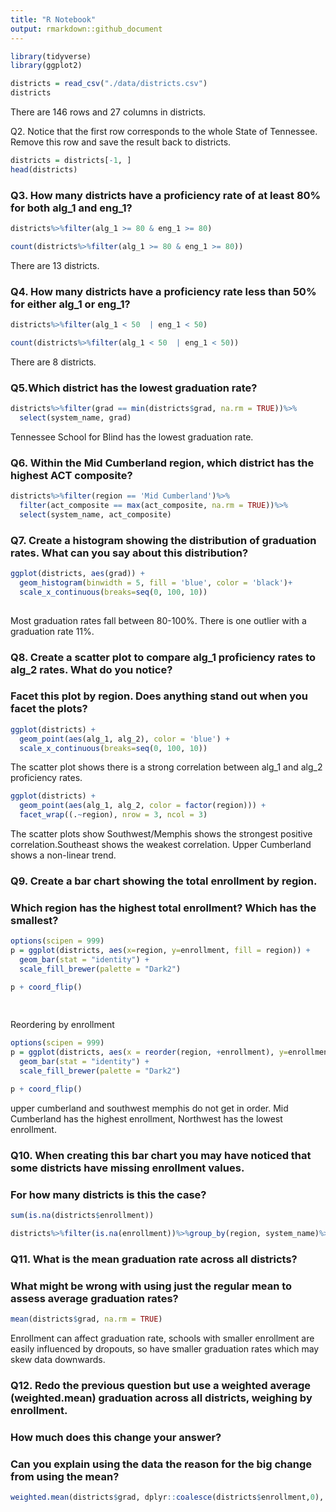 ```yaml
---
title: "R Notebook"
output: rmarkdown::github_document
---
```





```r
library(tidyverse)
library(ggplot2)
```
```r
districts = read_csv("./data/districts.csv")
districts
```
There are 146 rows and 27 columns in districts.

Q2. Notice that the first row corresponds to the whole State of Tennessee. Remove this row and save the result back to districts.

```r
districts = districts[-1, ]
head(districts)
```

### Q3. How many districts have a proficiency rate of at least 80% for both alg_1 and eng_1?

```r
districts%>%filter(alg_1 >= 80 & eng_1 >= 80)
```

```r
count(districts%>%filter(alg_1 >= 80 & eng_1 >= 80))
```
There are 13 districts.


### Q4. How many districts have a proficiency rate less than 50% for either alg_1 or eng_1?
```r
districts%>%filter(alg_1 < 50  | eng_1 < 50)
```
```r
count(districts%>%filter(alg_1 < 50  | eng_1 < 50))
```

There are 8 districts. 


### Q5.Which district has the lowest graduation rate?
```r
districts%>%filter(grad == min(districts$grad, na.rm = TRUE))%>%
  select(system_name, grad)
```
Tennessee School for Blind has the lowest graduation rate. 


### Q6.  Within the Mid Cumberland region, which district has the highest ACT composite?
```r
districts%>%filter(region == 'Mid Cumberland')%>%
  filter(act_composite == max(act_composite, na.rm = TRUE))%>%
  select(system_name, act_composite)
```

### Q7. Create a histogram showing the distribution of graduation rates. What can you say about this distribution?
```r
ggplot(districts, aes(grad)) +
  geom_histogram(binwidth = 5, fill = 'blue', color = 'black')+
  scale_x_continuous(breaks=seq(0, 100, 10))
  
``` 
Most graduation rates fall between 80-100%. There is one outlier with a graduation rate 11%.

### Q8. Create a scatter plot to compare alg_1 proficiency rates to alg_2 rates. What do you notice? 
###     Facet this plot by region. Does anything stand out when you facet the plots?


```r
ggplot(districts) +
  geom_point(aes(alg_1, alg_2), color = 'blue') +
  scale_x_continuous(breaks=seq(0, 100, 10))
```
The scatter plot shows there is a strong correlation between alg_1 and alg_2 proficiency rates. 


```r
ggplot(districts) + 
  geom_point(aes(alg_1, alg_2, color = factor(region))) +
  facet_wrap((.~region), nrow = 3, ncol = 3)
```
The scatter plots show Southwest/Memphis shows the strongest positive correlation.Southeast shows the weakest correlation.
Upper Cumberland shows a non-linear trend. 


### Q9. Create a bar chart showing the total enrollment by region. 
###     Which region has the highest total enrollment? Which has the smallest?



```r
options(scipen = 999)
p = ggplot(districts, aes(x=region, y=enrollment, fill = region)) +
  geom_bar(stat = "identity") +
  scale_fill_brewer(palette = "Dark2")

p + coord_flip() 
  
  
```

Reordering by enrollment

```r
options(scipen = 999)
p = ggplot(districts, aes(x = reorder(region, +enrollment), y=enrollment, fill = region)) +
  geom_bar(stat = "identity") +
  scale_fill_brewer(palette = "Dark2")

p + coord_flip() 

```
upper cumberland and southwest memphis do not get in order. 
Mid Cumberland has the highest enrollment, Northwest has the lowest enrollment. 

### Q10. When creating this bar chart you may have noticed that some districts have missing enrollment values. 
###      For how many districts is this the case?

```r

sum(is.na(districts$enrollment))

```

```r
districts%>%filter(is.na(enrollment))%>%group_by(region, system_name)%>%tally()
```
### Q11. What is the mean graduation rate across all districts? 
###      What might be wrong with using just the regular mean to assess average graduation rates?

```r
mean(districts$grad, na.rm = TRUE)

```
Enrollment can affect graduation rate, schools with smaller enrollment are easily influenced by dropouts, so have smaller graduation rates which may skew data downwards.

### Q12. Redo the previous question but use a weighted average (weighted.mean) graduation across all districts, weighing by enrollment. 
###      How much does this change your answer? 
###      Can you explain using the data the reason for the big change from using the mean?

```r
weighted.mean(districts$grad, dplyr::coalesce(districts$enrollment,0), na.rm=TRUE)
```








